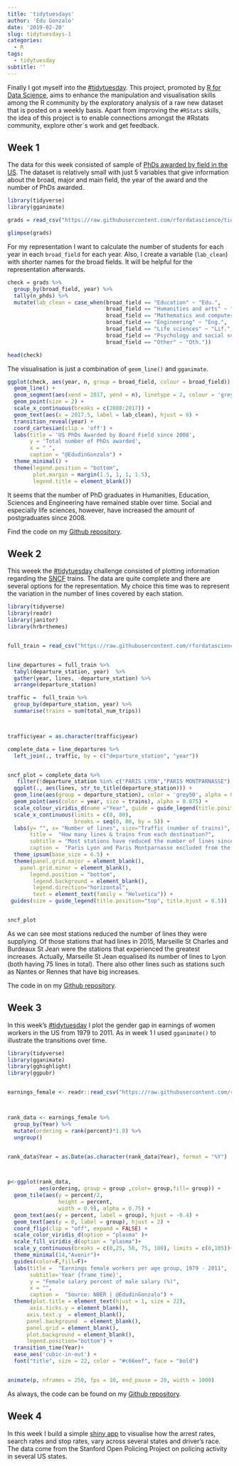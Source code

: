 ```yaml
---
title: 'tidytuesdays'
author: 'Edu Gonzalo'
date: '2019-02-20'
slug: tidytuesdays-1
categories:
  - R
tags:
  - tidytuesday
subtitle: ''
---
```


Finally I got myself into the [#tidytuesday](https://github.com/rfordatascience/tidytuesday). This project, promoted by [R for Data Science](https://www.jessemaegan.com/post/join-the-r-for-data-science-online-learning-community/), aims to enhance the manipulation and visualisation skills among the R community by the exploratory analysis of a raw new dataset that is posted on a weekly basis. Apart from improving the `#RStats` skills, the idea of this project is to enable connections amongst the #Rstats community, explore other´s work and get feedback. 

## Week 1

The data for this week consisted of sample of [PhDs awarded by field in the US](https://github.com/rfordatascience/tidytuesday/tree/master/data/2019/2019-02-19). The dataset is relatively small with just 5 variables that give information about the broad, major and main field, the year of the award and the number of PhDs awarded.

```r
library(tidyverse)
library(gganimate)

grads = read_csv("https://raw.githubusercontent.com/rfordatascience/tidytuesday/master/data/2019/2019-02-19/phd_by_field.csv")

glimpse(grads)

```

For my representation I want to calculate the number of students for each year in each `broad_field` for each year. Also, I create a variable (`lab_clean`) with shorter names for the broad fields. It will be helpful for the representation afterwards. 

```r

check = grads %>%
  group_by(broad_field, year) %>%
  tally(n_phds) %>%
  mutate(lab_clean = case_when(broad_field == "Education" ~ "Edu.",
                               broad_field == "Humanities and arts" ~ "Hum.",
                               broad_field == "Mathematics and computer sciences" ~ "Sci.",
                               broad_field == "Engineering" ~ "Eng.",
                               broad_field == "Life sciences" ~ "Lif.",
                               broad_field == "Psychology and social sciences" ~ "Soc.", 
                               broad_field == "Other" ~ "Oth."))

head(check)

```


The visualisation is just a combination of `geom_line()` and `gganimate`. 

```r

ggplot(check, aes(year, n, group = broad_field, colour = broad_field)) + 
  geom_line() + 
  geom_segment(aes(xend = 2017, yend = n), linetype = 2, colour = 'grey') + 
  geom_point(size = 2) + 
  scale_x_continuous(breaks = c(2008:2017)) +
  geom_text(aes(x = 2017.5, label = lab_clean), hjust = 0) + 
  transition_reveal(year) + 
  coord_cartesian(clip = 'off') + 
  labs(title = 'US PhDs Awarded by Board Field since 2008',
       y = 'Total number of PhDs awarded', 
       x = " ",
       caption = "@EdudinGonzalo") + 
  theme_minimal() + 
  theme(legend.position = "bottom", 
        plot.margin = margin(1.5, 1, 1, 1.5), 
        legend.title = element_blank())

```

It seems that the number of PhD graduates in Humanities, Education, Sciences and Engineering have remained stable over time. Social and especially life sciences, however, have increased the amount of postgraduates since 2008. 

Find the code on my [Github repository](https://github.com/edugonzaloalmorox/tidy-tuesdays/tree/master/week_19_02_2019).


## Week 2 

This weeek the [#tidytuesday](https://github.com/rfordatascience/tidytuesday) challenge consisted of plotting information regarding the [SNCF](https://en.wikipedia.org/wiki/SNCF) trains. The data are quite complete and there are several options for the representation. My choice this time was to represent the variation in the number of lines covered by each station.

```r

library(tidyverse)
library(readr)
library(janitor)
library(hrbrthemes)


full_train = read_csv("https://raw.githubusercontent.com/rfordatascience/tidytuesday/master/data/2019/2019-02-26/full_trains.csv")


line_departures = full_train %>%
  tabyl(departure_station, year)  %>%
  gather(year, lines, -departure_station) %>%
  arrange(departure_station)

traffic =  full_train %>%
  group_by(departure_station, year) %>%
  summarise(trains = sum(total_num_trips))



traffic$year = as.character(traffic$year)

complete_data = line_departures %>%
  left_join(., traffic, by = c("departure_station", "year"))


sncf_plot = complete_data %>%
   filter(!departure_station %in% c("PARIS LYON","PARIS MONTPARNASSE"), year %in% c("2015", "2018")) %>%
  ggplot(., aes(lines, str_to_title(departure_station))) +
  geom_line(aes(group = departure_station), color = 'grey50', alpha = 0.5) +
  geom_point(aes(color = year, size = trains), alpha = 0.875) +
  scale_colour_viridis_d(name ="Year", guide = guide_legend(title.position = "top", nrow = 1, title.hjust = 0.5, option = "cividis")) +
  scale_x_continuous(limits = c(0, 80), 
                     breaks = seq(0, 80, by = 5)) +
  labs(y= "", x= "Number of lines", size="Traffic (number of trains)",
       title =  "How many lines & trains from each destination?", 
       subtitle = "Most stations have reduced the number of lines since 2015",
       caption =  "Paris Lyon and Paris Montparnasse excluded from the analysis \n Source: SNCF \n @EdudinGonzalo") +
  theme_ipsum(base_size = 6.5) + 
  theme(panel.grid.major = element_blank(),
    panel.grid.minor = element_blank(),
       legend.position = "bottom",
        legend.background = element_blank(),
        legend.direction="horizontal",
        text = element_text(family = "Helvetica")) +
 guides(size = guide_legend(title.position="top", title.hjust = 0.5))


sncf_plot


```

 As we can see most stations reduced the number of lines they were supplying. Of those stations that had lines in 2015, Marseille St Charles and Burdeaux St Jean were the stations that experienced the greatest increases. Actually, Marseille St Jean equalised its number of lines to Lyon (both having 75 lines in total). There also other lines such as stations such as Nantes or Rennes that have big increases. 
 
 The code in on my [Github repository](https://github.com/edugonzaloalmorox/tidy-tuesdays/tree/master/week_26_02_2019).
 
 
## Week 3 

In this week's [#tidytuesday](https://github.com/rfordatascience/tidytuesday) I plot the gender gap in earnings of women workers in the US from 1979 to 2011. As in week 1 I used `gganimate()` to illustrate the transitions over time. 

```r



library(tidyverse)
library(gganimate)
library(gghighlight)
library(ggpubr)


earnings_female <- readr::read_csv("https://raw.githubusercontent.com/rfordatascience/tidytuesday/master/data/2019/2019-03-05/earnings_female.csv") 



rank_data <- earnings_female %>%
  group_by(Year) %>%
  mutate(ordering = rank(percent)*1.0) %>%
  ungroup() 


rank_data$Year = as.Date(as.character(rank_data$Year), format = "%Y")



p<-ggplot(rank_data,
          aes(ordering, group = group ,color= group,fill= group)) +
  geom_tile(aes(y = percent/2, 
                height = percent,
                width = 0.9), alpha = 0.75) +
  geom_text(aes(y = percent, label = group), hjust = -0.4) +
  geom_text(aes(y = 0, label = group), hjust = 2) +
  coord_flip(clip = "off", expand = FALSE) +
  scale_color_viridis_d(option = "plasma" )+
  scale_fill_viridis_d(option = "plasma")+
  scale_y_continuous(breaks = c(0,25, 50, 75, 100), limits = c(0,105))+
  theme_minimal(14,"Avenir")+
  guides(color=F,fill=F)+
  labs(title =  "Earnings female workers per age group, 1979 - 2011",
       subtitle='Year {frame_time}',
       y = "Female salary percent of male salary (%)",
       x = "",
       caption =  "Source: NBER | @EdudinGonzalo") +
  theme(plot.title = element_text(hjust = 1, size = 22),
       axis.ticks.y = element_blank(),
      axis.text.y  = element_blank(), 
      panel.background  = element_blank(), 
      panel.grid = element_blank(),
      plot.background = element_blank(),
      legend.position="bottom") + 
  transition_time(Year)+
  ease_aes('cubic-in-out') +
  font("title", size = 22, color = "#c66eef", face = "bold") 


animate(p, nframes = 250, fps = 10, end_pause = 20, width = 1000)

```


As always, the code can be found on my [Github repository](https://github.com/rfordatascience/tidytuesday/tree/master/data/2019/2019-03-05).

## Week 4

In this week I build a simple [shiny app](https://edugonzaloalmorox.shinyapps.io/test-stops/) to visualise how the arrest rates, search rates and stop rates, vary across several states and driver's race. The data come from the Stanford Open Policing Project on policing activity in several US states. 




